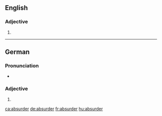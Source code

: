 ==English==

===Adjective===
{{head|en}}

# {{en-comparative of|absurd}}

----

==German==

===Pronunciation===
* {{audio|De-absurder.ogg|Audio}}

===Adjective===
{{head|de|adjective form}}

# {{inflected form of|absurd|lang=de}}

[[ca:absurder]]
[[de:absurder]]
[[fr:absurder]]
[[hu:absurder]]